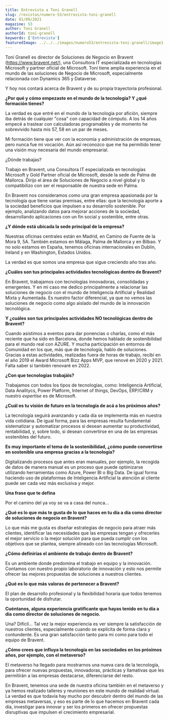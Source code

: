 ```yaml
---
title: Entrevista a Toni Granell
slug: /revistas/numero-53/entrevista-toni-granell
date: 01/09/2021
magazine: 53
author: Toni Granell
authorId: toni-granell
keywords: ['Entrevista']
featuredImage: ../../../images/numero53/entrevista-toni-granell/image1.png
---
```


Toni Granell es director de Soluciones de Negocio en Bravent
(https://www.bravent.net/), una Consultora IT especializada en
tecnologías Microsoft y partner oficial de Microsoft. Toni tiene amplia
experiencia en el mundo de las soluciones de Negocio de Microsoft,
especialmente relacionada con Dynamics 365 y Dataverse.

Y hoy nos contará acerca de Bravent y de su propia trayectoria
profesional.

**¿Por qué y cómo empezaste en el mundo de la tecnología? Y ¿qué formación tienes?**

La verdad es que entré en el mundo de la tecnología por afición, siempre
iba detrás de cualquier "cosa" con capacidad de cómputo. A los 14 años
empecé a trastear con calculadoras programables y de momento he
sobrevivido hasta mis 57, 58 en un par de meses.

Mi formación tiene que ver con la economía y administración de empresas,
pero nunca fue mi vocación. Aún así reconozco que me ha permitido tener
una visión muy necesaria del mundo empresarial.

¿Dónde trabajas?

Trabajo en Bravent, una Consultora IT especializada en tecnologías
Microsoft y Gold Partner oficial de Microsoft, desde la sede de Palma de
Mallorca. Dirijo el área de Soluciones de Negocio a nivel global y lo
compatibilizo con ser el responsable de nuestra sede en Palma.

En Bravent nos consideramos como una gran empresa apasionada por la
tecnología que tiene varias premisas, entre ellas: que la tecnología
aporte a la sociedad beneficios que impulsen a su desarrollo sostenible.
Por ejemplo, analizando datos para mejorar acciones de la sociedad,
desarrollando aplicaciones con un fin social y sostenible, entre otras.

**¿Y dónde está ubicada la sede principal de la empresa?**

Nuestras oficinas centrales están en Madrid, en Camino de Fuente de la
Mora 9, 5A.
También estamos en Málaga, Palma de Mallorca y en Bilbao. Y no solo
estamos en España, tenemos oficinas internacionales en Dublín, Ireland y
en Washington, Estados Unidos.

La verdad es que somos una empresa que sigue creciendo año tras año.

**¿Cuáles son tus principales actividades tecnológicas dentro de Bravent?**

En Bravent, trabajamos con tecnologías innovadoras, consolidadas y
emergentes. Y en mi caso me dedico principalmente a relacionar las
soluciones de negocio con el mundo de Inteligencia Artificial y Realidad
Mixta y Aumentada. Es nuestro factor diferencial, ya que no vemos las
soluciones de negocio como algo aislado del mundo de la innovación
tecnológica.

**Y ¿cuáles son tus principales actividades NO tecnológicas dentro de Bravent?**

Cuando asistimos a eventos para dar ponencias o charlas, como el más
reciente que ha sido en Barcelona, donde hemos hablado de sostenibilidad
para el mundo real con AZURE. Y mucha participación en entornos de
Comunidad en los que, más que de tecnología, hablo de soluciones.
Gracias a estas actividades, realizadas fuera de horas de trabajo,
recibí en el año 2019 el Award Microsoft Bizz Apps MVP, que renové en
2020 y 2021. Falta saber si también renovaré en 2022.

**¿Con que tecnologías trabajáis?**

Trabajamos con todos los tipos de tecnologías, como: Inteligencia
Artificial, Data Analitycs, Power Platform, Internet of things, DevOps,
ERP/CRM y nuestro *expertise* es de Microsoft.

**¿Cuál es tu visión de futuro en la tecnología de acá a los próximos años?**

La tecnología seguirá avanzando y cada día se implementa más en nuestra
vida cotidiana. De igual forma, para las empresas resulta fundamental
sistematizar y automatizar procesos si desean aumentar su productividad,
rentabilidad, y, sobre todo, si desean convertirse en una de las
empresas sostenibles del futuro.

**Es muy importante el tema de la sostenibilidad, ¿cómo puede convertirse en sostenible una empresa gracias a la tecnología?**

Digitalizando procesos que antes eran manuales, por ejemplo, la recogida
de datos de manera manual es un proceso que puede optimizarse utilizando
herramientas como Azure, Power BI o Big Data.
De igual forma haciendo uso de plataformas de Inteligencia Artificial la
atención al cliente puede ser cada vez más exclusiva y mejor.

**Una frase que te defina**

Por el camino del ya voy se va a casa del nunca...

**¿Qué es lo que más te gusta de lo que haces en tu día a día como director de soluciones de negocio en Bravent?**

Lo que más me gusta es diseñar estrategias de negocio para atraer más
clientes, identificar las necesidades que las empresas tengan y
ofrecerles el mejor servicio o la mejor solución para que pueda cumplir
con los objetivos que se plantea, siempre alineado con las tecnologías
Microsoft.

**¿Cómo definirías el ambiente de trabajo dentro de Bravent?**

Es un ambiente donde predomina el trabajo en equipo y la innovación.
Contamos con nuestro propio laboratorio de innovación y esto nos permite
ofrecer las mejores propuestas de soluciones a nuestros clientes.

**¿Qué es lo que más valoras de pertenecer a Bravent?**

El plan de desarrollo profesional y la flexibilidad horaria que todos
tenemos la oportunidad de disfrutar.

**Cuéntanos, alguna experiencia gratificante que hayas tenido en tu día a día como director de soluciones de negocio.**

Una? Difícil... Tal vez la mejor experiencia es ver siempre la
satisfacción de nuestros clientes, especialmente cuando se explicita de
forma clara y contundente. Es una gran satisfacción tanto para mi como
para todo el equipo de Bravent.

**¿Cómo crees que influya la tecnología en las sociedades en los próximos años, por ejemplo, con el metaverso?**

El metaverso ha llegado para mostrarnos una nueva cara de la tecnología,
para ofrecer nuevas propuestas, innovadoras, prácticas y llamativas que
les permitirán a las empresas destacarse, diferenciarse del resto.

En Bravent, tenemos una sede de nuestra oficina también en el metaverso
y ya hemos realizado talleres y reuniones en este mundo de realidad
virtual. La verdad es que todavía hay mucho por descubrir dentro del
mundo de las empresas metaversas, y eso es parte de lo que hacemos en
Bravent cada día, investigar para innovar y ser los primeros en ofrecer
propuestas disruptivas que impulsen el crecimiento empresarial.
